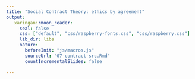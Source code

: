 ```yaml
---
title: "Social Contract Theory: ethics by agreement"
output:
   xaringan::moon_reader:
     seal: false
     css: ["default", "css/raspberry-fonts.css", "css/raspberry.css"]
     lib_dir: libs
     nature:
       beforeInit: "js/macros.js"
       sourceUrl: "07-contract-src.Rmd"
       countIncrementalSlides: false
     
---
```

